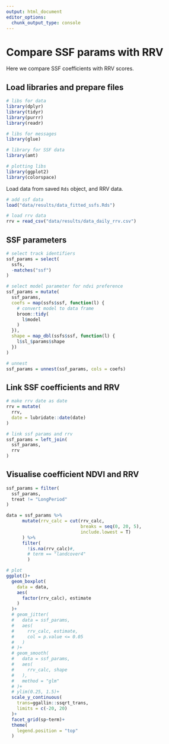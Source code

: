 ```yaml
---
output: html_document
editor_options: 
  chunk_output_type: console
---
```


# Compare SSF params with RRV

Here we compare SSF coefficients with RRV scores.

## Load libraries and prepare files

```r
# libs for data
library(dplyr)
library(tidyr)
library(purrr)
library(readr)

# libs for messages
library(glue)

# library for SSF data
library(amt)

# plotting libs
library(ggplot2)
library(colorspace)
```

Load data from saved `Rds` object, and RRV data.

```r
# add ssf data
load("data/results/data_fitted_ssfs.Rds")

# load rrv data
rrv = read_csv("data/results/data_daily_rrv.csv")
```

## SSF parameters

```r
# select track identifiers
ssf_params = select(
  ssfs,
  -matches("ssf")
)

# select model parameter for ndvi preference
ssf_params = mutate(
  ssf_params,
  coefs = map(ssfs$ssf, function(l) {
    # convert model to data frame
    broom::tidy(
      l$model
    )
  }),
  shape = map_dbl(ssfs$ssf, function(l) {
    l$sl_$params$shape
  })
)

# unnest
ssf_params = unnest(ssf_params, cols = coefs)
```

## Link SSF coefficients and RRV

```r
# make rrv date as date
rrv = mutate(
  rrv,
  date = lubridate::date(date)
)

# link ssf params and rrv
ssf_params = left_join(
  ssf_params,
  rrv
)
```

## Visualise coefficient NDVI and RRV

```r
ssf_params = filter(
  ssf_params,
  treat != "LongPeriod"
)

data = ssf_params %>% 
      mutate(rrv_calc = cut(rrv_calc, 
                            breaks = seq(0, 20, 5), 
                            include.lowest = T)
      ) %>% 
      filter(
        !is.na(rrv_calc)#,
        # term == "landcover4"
        )

# plot
ggplot()+
  geom_boxplot(
    data = data,
    aes(
      factor(rrv_calc), estimate
    )
  )+
  # geom_jitter(
  #   data = ssf_params,
  #   aes(
  #     rrv_calc, estimate,
  #     col = p.value <= 0.05
  #   )
  # )+
  # geom_smooth(
  #   data = ssf_params,
  #   aes(
  #     rrv_calc, shape
  #   ),
  #   method = "glm"
  # )+
  # ylim(0.25, 1.5)+
  scale_y_continuous(
    trans=ggallin::ssqrt_trans,
    limits = c(-20, 20)
  )+
  facet_grid(sp~term)+
  theme(
    legend.position = "top"
  )
```


